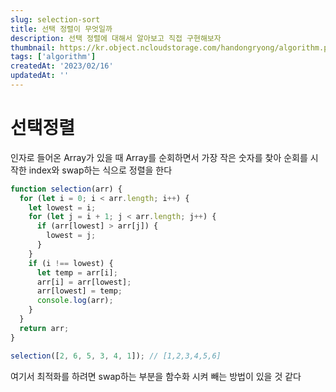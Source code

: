 ```yaml
---
slug: selection-sort
title: 선택 정렬이 무엇일까
description: 선택 정렬에 대해서 알아보고 직접 구현해보자
thumbnail: https://kr.object.ncloudstorage.com/handongryong/algorithm.png
tags: ['algorithm']
createdAt: '2023/02/16'
updatedAt: ''
---
```


# 선택정렬

인자로 들어온 Array가 있을 때
Array를 순회하면서
가장 작은 숫자를 찾아 순회를 시작한 index와 swap하는 식으로 정렬을 한다

```js
function selection(arr) {
  for (let i = 0; i < arr.length; i++) {
    let lowest = i;
    for (let j = i + 1; j < arr.length; j++) {
      if (arr[lowest] > arr[j]) {
        lowest = j;
      }
    }
    if (i !== lowest) {
      let temp = arr[i];
      arr[i] = arr[lowest];
      arr[lowest] = temp;
      console.log(arr);
    }
  }
  return arr;
}

selection([2, 6, 5, 3, 4, 1]); // [1,2,3,4,5,6]
```

여기서 최적화를 하려면 swap하는 부분을 함수화 시켜 빼는 방법이 있을 것 같다
